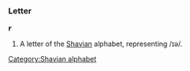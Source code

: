 ===Letter===
'''𐑾'''

#A letter of the [[Shavian]] alphabet, representing /ɪə/.
[[Category:Shavian alphabet]]